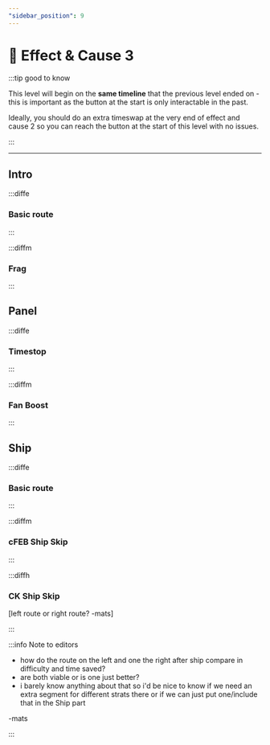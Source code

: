 ```yaml
---
"sidebar_position": 9
---
```



# 🛑 Effect & Cause 3

:::tip good to know

This level will begin on the **same timeline** that the previous level ended on - this is important as the button at the start is only interactable in the past. 

Ideally, you should do an extra timeswap at the very end of effect and cause 2 so you can reach the button at the start of this level with no issues.

:::

---

## Intro

:::diffe

### Basic route

:::

:::diffm

### Frag

:::


## Panel

:::diffe

### Timestop

:::

:::diffm

### Fan Boost

:::

## Ship

:::diffe

### Basic route

:::

:::diffm

### cFEB Ship Skip

:::

:::diffh

### CK Ship Skip

[left route or right route? -mats]

:::

:::info Note to editors

- how do the route on the left and one the right after ship compare in difficulty and time saved?
- are both viable or is one just better? 
- i barely know anything about that so i'd be nice to know if we need an extra segment for different strats there or if we can just put one/include that in the Ship part

-mats

:::

